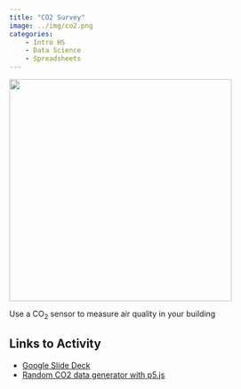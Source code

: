 ```yaml
---
title: "CO2 Survey"
image: ../img/co2.png
categories:
    - Intro HS
    - Data Science
    - Spreadsheets
---
```


![](../img/co2.png){width=400 fig-align="center"}

Use a CO<sub>2</sub> sensor to measure air quality in your building

## Links to Activity

* [Google Slide Deck](http://go.osu.edu/co2)
* [Random CO2 data generator with p5.js](https://editor.p5js.org/ChrisOrban/sketches/M0iRTK6_x)

